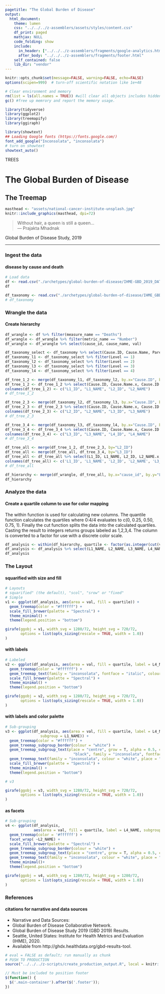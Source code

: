 ```yaml
---
pagetitle: "The Global Burden of Disease"
output:
  html_document:
    theme: lumen
    css: "../../../z-assemblers/assets/styles/content.css"
    df_print: paged
    mathjax: NULL
    code_folding: show
    include:
      in_header: ["../../../z-assemblers/fragments/google-analytics.html", "../../../z-assemblers/fragments/header.html"]
      after_body: "../../../z-assemblers/fragments/footer.html"
    self_contained: false
    lib_dir: "vendor"
---
```


```r

knitr::opts_chunk$set(message=FALSE, warning=FALSE, echo=FALSE)
options(scipen=999)  # turn-off scientific notation like 1e+48

# Clear environment and memory
rm(list = ls(all.names = TRUE)) #will clear all objects includes hidden objects.
gc() #free up memrory and report the memory usage.

library(tidyverse)
library(ggplot2)
library(treemapify)
library(ggiraph)

library(showtext)
## Loading Google fonts (https://fonts.google.com/)
font_add_google("Inconsolata", "inconsolata")
# turn on showtext
showtext_auto()

```

<div class="activity">
TREES  
</div>

# The Global Burden of Disease
## The Treemap


```r

masthead <- "assets/national-cancer-institute-unsplash.jpg"
knitr::include_graphics(masthead, dpi=72)

```

> Without hair, a queen is still a queen...\
--- Prajakta Mhadnak\

Global Burden of Disease Study, 2019

***

### Ingest the data
#### disease by cause and death


```r

# Load data
df <- read.csv("./archetypes/global-burden-of-disease/IHME-GBD_2019_DATA-GLOBAL-ALL-CAUSES.csv", header = TRUE, stringsAsFactors = TRUE)  # read text file 
df

df_taxonomy <- read.csv("./archetypes/global-burden-of-disease/IHME_GBD_2019_CAUSE_HIERARCHY_Y2020M11D25.csv", header = TRUE, stringsAsFactors = TRUE)  # read text file 
# df_taxonomy

```

### Wrangle the data
#### Create hierarchy

```r

df_wrangle <- df %>% filter(measure_name == "Deaths")
df_wrangle <- df_wrangle %>% filter(metric_name == "Number")
df_wrangle <- df_wrangle %>% select(cause_id, cause_name, val)

df_taxonomy_select <- df_taxonomy %>% select(Cause.ID, Cause.Name, Parent.ID, Parent.Name, Level)
df_taxonomy_l1 <- df_taxonomy_select %>% filter(Level == 1)
df_taxonomy_l2 <- df_taxonomy_select %>% filter(Level == 2)
df_taxonomy_l3 <- df_taxonomy_select %>% filter(Level == 3)
df_taxonomy_l4 <- df_taxonomy_select %>% filter(Level == 4)

df_tree_1_2 <- merge(df_taxonomy_l1, df_taxonomy_l2, by.x="Cause.ID", by.y="Parent.ID")
df_tree_1_2 <- df_tree_1_2 %>% select(Cause.ID, Cause.Name.x, Cause.ID.y, Cause.Name.y, )
colnames(df_tree_1_2) <- c("L1_ID", "L1_NAME", "L2_ID", "L2_NAME")
# df_tree_1_2

df_tree_2_3 <- merge(df_taxonomy_l2, df_taxonomy_l3, by.x="Cause.ID", by.y="Parent.ID")
df_tree_2_3 <- df_tree_2_3 %>% select(Cause.ID, Cause.Name.x, Cause.ID.y, Cause.Name.y, )
colnames(df_tree_2_3) <- c("L2_ID", "L2_NAME", "L3_ID", "L3_NAME")
# df_tree_2_3

df_tree_3_4 <- merge(df_taxonomy_l3, df_taxonomy_l4, by.x="Cause.ID", by.y="Parent.ID")
df_tree_3_4 <- df_tree_3_4 %>% select(Cause.ID, Cause.Name.x, Cause.ID.y, Cause.Name.y, )
colnames(df_tree_3_4) <- c("L3_ID", "L3_NAME", "L4_ID", "L4_NAME")
# df_tree_3_4

df_tree_all <- merge(df_tree_1_2, df_tree_2_3, by="L2_ID")
df_tree_all <- merge(df_tree_all, df_tree_3_4, by="L3_ID")
df_tree_all <- df_tree_all %>% select(L1_ID, L1_NAME, L2_ID, L2_NAME.x, L3_ID, L3_NAME.x, L4_ID, L4_NAME)
colnames(df_tree_all) <- c('L1_ID', 'L1_NAME', 'L2_ID', 'L2_NAME', 'L3_ID', 'L3_NAME', 'L4_ID', 'L4_NAME')
# df_tree_all

df_hierarchy <- merge(df_wrangle, df_tree_all, by.x="cause_id", by.y="L4_ID")
df_hierarchy

```


### Analyze the data
#### Create a quartile column to use for color mapping

The within function is used for calculating new columns. The quantile function calculates the quartiles where 0:4/4 evaluates to c(0, 0.25, 0.50, 0.75, 1). Finally the cut function splits the data into the calculated quartiles. Casting the result to integers returns groups labeled as 1,2,3,4. The column is converted to a factor for use with a discrete color scale.
<p></p>

```r

df_analysis <- within(df_hierarchy, quartile <- factor(as.integer(cut(val, quantile(val, probs=0:4/4), include.lowest=TRUE))))
df_analysis <- df_analysis %>% select(L1_NAME, L2_NAME, L3_NAME, L4_NAME, val, quartile)
df_analysis

```


### The Layout
#### squarified with size and fill


```r

# Layouts
# squarified" (the default), "scol", "srow" or "fixed"
# Simple
v1 <- ggplot(df_analysis, aes(area = val, fill = quartile)) +
  geom_treemap(color = "#ffffff") +
  scale_fill_brewer(palette = "Spectral") +
  theme_minimal() +
  theme(legend.position = "bottom")

girafe(ggobj = v1, width_svg = 1280/72, height_svg = 720/72,
       options = list(opts_sizing(rescale = TRUE, width = 1.0))
)

```


#### with labels


```r

# Labeled
v2 <- ggplot(df_analysis, aes(area = val, fill = quartile, label = L4_NAME)) +
  geom_treemap(color = "#ffffff") +
  geom_treemap_text(family = "inconsolata", fontface = "italic", colour = "white", place = "centre", grow = TRUE) +
  scale_fill_brewer(palette = "Spectral") +
  theme_minimal() +
  theme(legend.position = "bottom")

girafe(ggobj = v2, width_svg = 1280/72, height_svg = 720/72,
       options = list(opts_sizing(rescale = TRUE, width = 1.0))
)

```


#### with labels and color palette


```r

# Sub-grouping
v3 <- ggplot(df_analysis, aes(area = val, fill = quartile, label = L4_NAME,
                subgroup = L1_NAME)) +
  geom_treemap(color = "#ffffff") +
  geom_treemap_subgroup_border(colour = "white") +
  geom_treemap_subgroup_text(place = "centre", grow = T, alpha = 0.5, colour =
                               "black", family = "inconsolata", fontface = "italic", min.size = 0) +
  geom_treemap_text(family = "inconsolata", colour = "white", place = "topleft", reflow = T) +
  scale_fill_brewer(palette = "Spectral") +
  theme_minimal() +
  theme(legend.position = "bottom")

# v3

girafe(ggobj = v3, width_svg = 1280/72, height_svg = 720/72,
       options = list(opts_sizing(rescale = TRUE, width = 1.0))
)

```


#### as facets


```r

# Sub-grouping
v4 <- ggplot(df_analysis, 
             aes(area = val, fill = quartile, label = L4_NAME, subgroup = L3_NAME)) +
  geom_treemap(color = '#ffffff') +
  facet_wrap( ~L2_NAME) +
  scale_fill_brewer(palette = "Spectral") +
  geom_treemap_subgroup_border(colour = "white") +
  geom_treemap_subgroup_text(place = "centre", grow = T, alpha = 0.5, colour = "black", family = "inconsolata", fontface = "italic", min.size = 0) +
  geom_treemap_text(family = "inconsolata", colour = "white", place = "topleft", reflow = T) +
  theme_minimal()+
  theme(legend.position = "bottom")

girafe(ggobj = v4, width_svg = 1280/72, height_svg = 1280/72,
       options = list(opts_sizing(rescale = TRUE, width = 1.0))
)

```


### References
#### citations for narrative and data sources

* Narrative and Data Sources:
* Global Burden of Disease Collaborative Network.
* Global Burden of Disease Study 2019 (GBD 2019) Results.
* Seattle, United States: Institute for Health Metrics and Evaluation (IHME), 2020.
* Available from http://ghdx.healthdata.org/gbd-results-tool.


```r

# eval = FALSE as default; run manually as chunk
# PUSH TO PRODUCTION
source("../../../z-scripts/create_production_output.R", local = knitr::knit_global())

```


```js

// Must be included to position footer
$(function() {
  $('.main-container').after($('.footer'));
})

```

